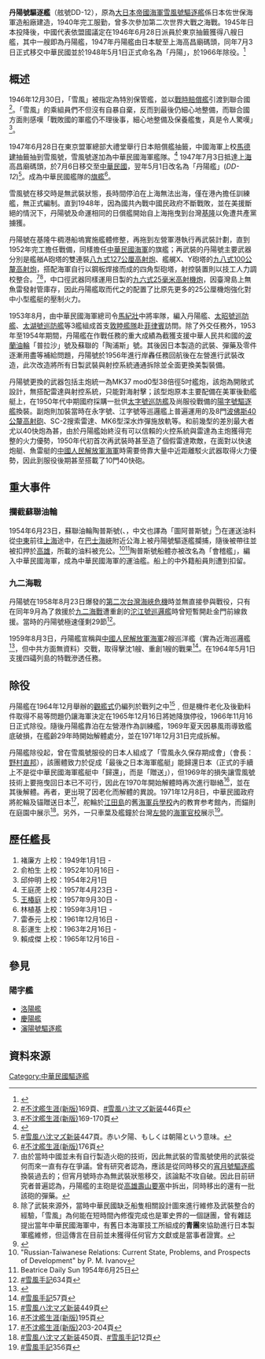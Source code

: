 {{軍艦模板
|名稱= 丹陽號驅逐艦[[File:Flag_of_the_Republic_of_China.svg|30px]]
|名稱2=
|圖片= [[File:Yukikaze_2.jpg|300px]]（1939年）12月攝影]]
|照片說明=
|圖片2= 
|照片說明2= 
|艦種= [[驅逐艦|驅逐艦]]
|艦名= 丹陽號
|擁有國= {{ROC}}
|艦級= [[陽字號驅逐艦|陽字號驅逐艦]]
|製造= [[佐世保海軍工廠|佐世保海軍工廠]]
|動工= 1938年8月2日
|下水= 1939年3月24日
|服役= 1947年7月6日
|退役= 1966年
|結局= 1971年11月拆解<br />中華民國海軍將舵輪和錨歸還日本<br />車葉留於高雄左營軍港
|除籍= 1970年
|基準= 2,033噸
|滿載= 2,400噸
|長度= 118.5米
|闊度= 10.8米
|吃水= 3.8米
|極速= 35.5節
|鍋爐=呂號艦本式重油鍋爐3座
|引擎=艦本式蒸汽渦輪主機2座2軸
|出力= 52000匹
|續航= 5000浬（18節）
|乘員= 239人
|裝甲= 
|艦載機= 
|裝備= 3座[[50倍徑三年式127毫米炮|50倍徑三年式127毫米炮]]（原武裝）<br />3座[[八九式127公厘高射炮|八九式127公厘高射炮]]（再武裝）<br />2座聯裝型[[九六式25毫米高射機炮|九六式25毫米高射機炮]]<br />2座61毫米4聯裝[[九三式魚雷|九三式魚雷]]發射管<br />2條深彈投擲軌，二式深彈18-36枚（原武裝）<br />2條MK6型深水炸彈投擲軌，MK9型深水炸彈24枚（再武裝）<br />4挺[[三年式重機槍|三年式重機槍]]（原武裝）<br />4挺[[白朗寧M2重機槍|白朗寧M2重機槍]]（再武裝）
}}
'''丹陽號驅逐艦'''（舷號DD-12），原為[[大日本帝國海軍|大日本帝國海軍]][[雪風號驅逐艦|雪風號驅逐艦]]係日本佐世保海軍造船廠建造，1940年完工服勤，曾多次參加第二次世界大戰之海戰。1945年日本投降後，中國代表依盟國議定在1946年6月28日派員於東京抽籤獲得八艘日艦，其中一艘即為丹陽艦，1947年丹陽艦由日本駛至上海高昌廟碼頭，同年7月3日正式移交中華民國並於1948年5月1日正式命名為「丹陽」，於1966年除役。<ref>{{Cite web |url=http://nmda.teldap.tw/page_book01_01_dd12.htm |title=丹陽軍艦  丹陽沿革史 |accessdate=2016-08-28 |archive-date=2016-08-23 |archive-url=https://web.archive.org/web/20160823030724/http://nmda.teldap.tw/page_book01_01_dd12.htm |dead-url=no }}</ref>

== 概述 ==
1946年12月30日，「雪風」被指定為特別保管艦，並以[[戰利艦|戰時賠償艦]]引渡到聯合國<ref>[[#不沈艦生涯(新版)|#不沈艦生涯(新版)]]169頁、[[#雪風ハ沈マズ新装|#雪風ハ沈マズ新装]]446頁</ref>。「雪風」的乘組員們不但沒有自暴自棄，反而到最後仍細心地整備，而聯合國方面則感嘆「戰敗國的軍艦仍不理後事，細心地整備及保養艦隻，真是令人驚嘆」<ref>[[#不沈艦生涯(新版)|#不沈艦生涯(新版)]]169-170頁</ref>。

1947年6月28日在東京盟軍總部大禮堂舉行日本賠償艦抽籤，中國海軍上校[[馬德建|馬德建]]抽籤抽到雪風號，雪風號遂加為中華民國海軍艦隊。<ref>{{Cite web |url=http://60-250-180-26.hinet-ip.hinet.net/theme/theme-16/16-index.html |title=不死鳥 ~丹陽艦 |accessdate=2016-09-14 |archive-date=2019-12-30 |archive-url=https://web.archive.org/web/20191230135038/http://60-250-180-26.hinet-ip.hinet.net/theme/theme-16/16-index.html |dead-url=no }}</ref> 1947年7月3日抵達[[上海|上海]]高昌廟碼頭，於7月6日移交至[[中華民國|中華民國]]，翌年5月1日改名為「丹陽艦」(''DD-12'')<ref>[[#雪風ハ沈マズ新装|#雪風ハ沈マズ新装]]447頁。赤い夕陽、もしくは朝陽という意味。</ref>。成為中華民國艦隊的[[旗艦|旗艦]]<ref>[[#不沈艦生涯(新版)|#不沈艦生涯(新版)]]176頁</ref>。

雪風號在移交時是無武裝狀態，長時間停泊在上海無法出海，僅在港內擔任訓練艦，無正式編制。直到1948年，因為國共內戰中國民政府不斷戰敗，並在美援斷絕的情況下，丹陽號及命運相同的日償艦開始自上海拖曳到台灣[[基隆|基隆]]以免遭共產黨擄獲。

丹陽號在基隆牛稠港船塢實施艦體修整，再拖到左營軍港執行再武裝計劃，直到1952年完工擔任戰備，同樣擔任[[中華民國海軍|中華民國海軍]]的旗艦；再武裝的丹陽號主要武器分別是艦艏A砲塔的雙連裝[[八九式127公厘高射炮|八九式127公厘高射炮]]、艦艉X、Y砲塔的[[九八式100公釐高射炮|九八式100公釐高射炮]]，搭配海軍自行以鋼板焊接而成的四角型砲塔，射控裝置則以技工人力調校整合。<ref>由於當時中國並未有自行製造火砲的技術，因此無武裝的雪風號使用的武裝從何而來一直有存在爭議。曾有研究者認為，應該是從同時移交的[[宵月號驅逐艦|宵月號驅逐艦]]換裝過去的；但宵月號時亦為無武裝狀態移交，該論點不攻自破。因此目前研究者普遍認為，丹陽艦的主砲是從[[高雄|高雄]][[壽山要塞|壽山要塞]]中拆出，同時移出的還有一批該砲的彈藥。</ref><ref>除了武裝來源外，當時中華民國缺乏船隻相關設計圖來進行維修及武裝整合的經驗，「雪風」為何能在短時間內修復完成也是軍史界的一個謎團，曾有雜誌提出當年中華民國海軍中，有舊日本海軍技工所組成的'''青團'''來協助進行日本製軍艦維修，但這傳言在目前並未獲得任何官方文獻或是當事者證實。</ref>，中口徑武器同樣運用日製的[[九六式25毫米高射機炮|九六式25毫米高射機炮]]，因臺灣島上無魚雷發射管庫存，因此丹陽艦取而代之的配置了比原先更多的25公厘機炮強化對中小型艦艇的壓制火力。

1953年8月，由中華民國海軍總司令[[馬紀壯|馬紀壯]]中將率隊，編入丹陽艦、[[太昭號巡防艦|太昭號巡防艦]]、[[太湖號巡防艦|太湖號巡防艦]]等3艦組成首支[[敦睦艦隊|敦睦艦隊]]赴[[菲律賓|菲律賓]]訪問。除了外交任務外，1953年至1954年期間，丹陽艦在作戰任務的重大成績為截獲支援中華人民共和國的[[波蘭|波蘭]][[油輪|油輪]]「普拉沙」號及蘇聯的「陶浦斯」號。其後因日本製造的武裝、彈藥及零件逐漸用盡等補給問題，丹陽號於1956年進行岸轟任務回航後在左營進行武裝改造，此次改造將所有日製武裝與射控系統通通拆除並全面更換美製裝備。

丹陽號更換的武器包括主炮統一為MK37 mod0型38倍徑5吋艦炮，該炮為開敞式設計，無搭配雷達與射控系統，只能對海射擊；該型炮原本主要配備在美軍後勤艦艇上，在1950年代中期國府採購一批供[[太字號巡防艦|太字號巡防艦]]及尚服役戰備的[[陽字號驅逐艦|陽字號驅逐艦]]換裝。副炮則加裝當時在永字號、江字號等巡邏艦上普遍運用的{{link-en|3吋艦炮|3″/50 caliber gun}}及8門[[波佛斯40公釐高射砲|波佛斯40公釐高射砲]]、SC-2搜索雷達、MK6型深水炸彈施放軌等。和前幾型的差別最大者尤以40快炮為甚，由於丹陽艦始終沒有可以信賴的火控系統與雷達為主炮獲得完整的火力優勢，1950年代初首次再武裝時甚至造了個假雷達欺敵，在面對以快速炮艇、魚雷艇的[[中國人民解放軍海軍|中國人民解放軍海軍]]時需要倚靠大量中近距離駁火武器取得火力優勢，因此到服役後期甚至搭載了10門40快砲。

== 重大事件 ==
=== 攔截蘇聯油輪 ===
{{main|陶普斯號事件}}
1954年6月23日，蘇聯油輪陶普斯號({{lang-ru|Туапсе}}、{{lang-la|Tuapse}}，中文也譯為「圖阿普斯號」<ref>{{Cite web |url=http://www.people.com.cn/GB/198221/198306/12275672.html |title=美蔣合謀海上劫持蘇聯油輪 |accessdate=2016-08-28 |archive-date=2020-04-04 |archive-url=https://web.archive.org/web/20200404214429/http://www.people.com.cn/GB/198221/198306/12275672.html |dead-url=no }}</ref>)在運送油料從[[中東|中東]]前往[[上海|上海]]途中，在[[巴士海峽|巴士海峽]]附近公海上被丹陽號驅逐艦攔捕，隨後被帶往並被扣押於[[高雄|高雄]]，所載的油料被充公。<ref name="Russian-Taiwanese Relations P. M. Ivanov">"Russian-Taiwanese Relations: Current State, Problems, and Prospects of Development" by P. M. Ivanov</ref><ref name="Beatrice Daily Sun June 25, 1954">Beatrice Daily Sun 1954年6月25日</ref>陶普斯號船體亦被改名為「會稽艦」，編入中華民國海軍，成為中華民國海軍的運油艦。船上的中外籍船員則遭到扣留。

=== 九二海戰 ===
丹陽號在1958年8月23日爆發的[[八二三砲戰|第二次台灣海峽危機]]時並無直接參與戰役，只有在同年9月為了救援於[[九二海戰|九二海戰]]遭重創的[[沱江號驅潛艦|沱江號巡邏艦]]時曾短暫開赴金門前線救援。當時的丹陽號極速僅剩29節<ref>[[#雪風手記|#雪風手記]]634頁</ref>。

1959年8月3日，丹陽艦宣稱與[[中國人民解放軍海軍|中國人民解放軍海軍]]2艘巡洋艦（實為近海巡邏艦<ref>{{Cite web |url=http://navy.mnd.gov.tw/Publish.aspx?cnid=868&p=47719&Level=2 |title=中華民國海軍 >>軍武展示 >>老軍艦的故事 |accessdate=2016-08-28 |archive-date=2015-06-23 |archive-url=https://web.archive.org/web/20150623093540/http://navy.mnd.gov.tw/Publish.aspx?cnid=868&p=47719&Level=2 |dead-url=no }}</ref>，但中共方面無資料）交戰，取得擊沈1艘、重創1艘的戰果<ref>[[#雪風手記|#雪風手記]]57頁</ref>。在1964年5月1日支援四礵列島的特戰滲透任務。

== 除役 ==
丹陽艦在1964年12月舉辦的[[觀艦式|觀艦式]]仍編列於戰列之中<ref>[[#雪風ハ沈マズ新装|#雪風ハ沈マズ新装]]449頁</ref>﹐但是機件老化及後勤料件取得不易等問題仍讓海軍決定在1965年12月16日將她降旗停役，1966年11月16日正式除役。隨後丹陽艦靠泊在左營港作為訓練艦，1969年夏天因暴風雨導致艦底破損，在艦齡29年時開始解體處分，並在1971年12月31日完成拆解。

丹陽艦除役起，曾在雪風號服役的日本人組成了「雪風永久保存期成會」（會長：[[野村直邦|野村直邦]]），該團體致力於促成「最後之日本海軍艦艇」能歸還日本（正式的手續上不是從中華民國海軍艦艇中「歸還」，而是「贈送」），但1969年的損失讓雪風號技術上要拖曳回日本已不可行，因此在1970年開始解體時再次進行聯絡<ref>[[#不沈艦生涯(新版)|#不沈艦生涯(新版)]]195頁</ref>，並在其後解體。再者，更出現了因老化而解體的異說。1971年12月8日，中華民國政府將舵輪及锚贈送日本<ref>[[#不沈艦生涯(新版)|#不沈艦生涯(新版)]]203-204頁</ref>，舵輪於[[江田島市|江田島]]的舊[[海軍兵學校|海軍兵學校]]內的教育参考館內，而錨則在庭園中展示<ref>[[#雪風ハ沈マズ新装|#雪風ハ沈マズ新装]]450頁、[[#雪風手記|#雪風手記]]12頁</ref>。另外，一只車葉及艦鐘於台灣[[左營區|左營]]的[[海軍官校|海軍官校]]展示<ref>[[#雪風手記|#雪風手記]]356頁</ref>。

== 歷任艦長 ==
#褚廉方 上校：1949年1月1日 - 
#俞柏生 上校：1952年10月16日 -
#邱仲明 上校：1954年2月1日
#王庭萀 上校：1957年4月23日 - 
#[[王椿庭|王椿庭]] 上校：1957年9月30日 -
#林植基 上校：1959年3月1日 -
#雷泰元 上校：1961年12月16日 -
#彭運生 上校：1963年2月16日 -
#賴成傑 上校：1965年12月16日 -
== 參見 ==
=== 陽字艦 ===
*[[洛陽艦|洛陽艦]]
*[[慶陽艦|慶陽艦]]
*[[瀋陽號驅逐艦|瀋陽號驅逐艦]]
==資料來源 ==
{{reflist|2}}
{{中華民國海軍驅逐艦}}

[[Category:中華民國驅逐艦|Category:中華民國驅逐艦]]